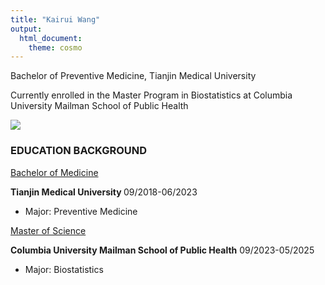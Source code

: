 ```yaml
---
title: "Kairui Wang"
output: 
  html_document:
    theme: cosmo
---
```


Bachelor of Preventive Medicine, Tianjin Medical University

Currently enrolled in the Master Program in Biostatistics at Columbia University Mailman School of Public Health

![](毕业照片.jpg)

### EDUCATION BACKGROUND

<u>Bachelor of Medicine</u>   

**Tianjin Medical University **  09/2018-06/2023

* Major: Preventive Medicine

<u>Master of Science</u>   

**Columbia University Mailman School of Public Health**  09/2023-05/2025

* Major: Biostatistics

